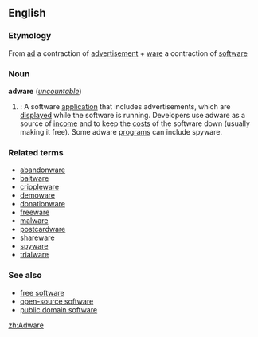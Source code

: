 {{wikipedia}}
==English==

===Etymology===
From [[ad]] a contraction of [[advertisement]] + [[ware]] a contraction of [[software]]

===Noun===
'''adware''' (''[[uncountable]]'')

#{{cattag|Computing}}: A software [[application]] that includes advertisements, which are [[display]]ed while the software is running. Developers use adware as a source of [[income]] and to keep the [[cost]]s of the software down (usually making it free). Some adware [[program]]s can include spyware.

===Related terms===
*[[abandonware]]
*[[baitware]]
*[[crippleware]]
*[[demoware]]
*[[donationware]]
*[[freeware]]
*[[malware]]
*[[postcardware]]
*[[shareware]]
*[[spyware]]
*[[trialware]]

===See also===
*[[free software]]
*[[open-source software]]
*[[public domain software]]

[[zh:Adware]]